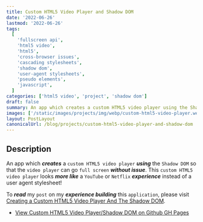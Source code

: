 ```yaml
---
title: Custom HTML5 Video Player and Shadow DOM
date: '2022-06-26'
lastmod: '2022-06-26'
tags:
  [
    'fullscreen api',
    'html5 video',
    'html5',
    'cross-browser issues',
    'cascading stylesheets',
    'shadow dom',
    'user-agent stylesheets',
    'pseudo elements',
    'javascript',
  ]
categories: ['html5 video', 'project', 'shadow dom']
draft: false
summary: An app which creates a custom HTML5 video player using the Shadow DOM so that the video player can go full screen without issue.
images: ['/static/images/projects/img/webp/custom-html5-video-player.webp']
layout: PostLayout
canonicalUrl: /blog/projects/custom-html5-video-player-and-shadow-dom
---
```


## Description

An app which **_creates_** a `custom HTML5 video player` **_using_** the `Shadow DOM` so that the `video player` can go `full screen` **_without issue_**. This `custom HTML5 video player` looks **_more like_** a `YouTube` or `Netflix` **_experience_** instead of a user agent stylesheet!

To **_read_** my `post` on my **_experience building_** this `application`, please visit [Creating a Custom HTML5 Video Player And The Shadow DOM](https://www.interglobalmedianetwork.com/blog/2017-01-04-creating-a-custom-html5-video-player-and-the-shadow-dom/).

- [View Custom HTML5 Video Player/Shadow DOM on Github GH Pages](https://interglobalmedia.github.io/custom-html5-video-player/)
